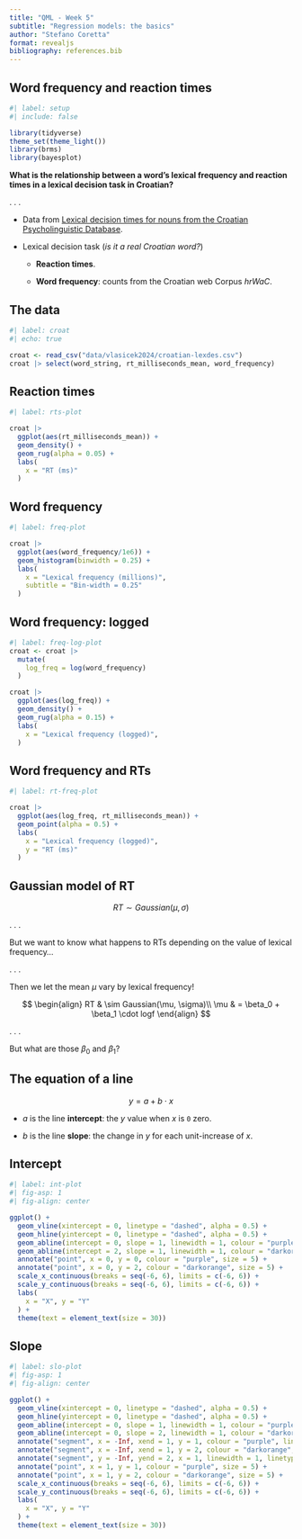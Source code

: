```yaml
---
title: "QML - Week 5"
subtitle: "Regression models: the basics"
author: "Stefano Coretta"
format: revealjs
bibliography: references.bib
---
```


## Word frequency and reaction times

```r
#| label: setup
#| include: false

library(tidyverse)
theme_set(theme_light())
library(brms)
library(bayesplot)
```

::: {.callout-tip appearance="simple"}
**What is the relationship between a word's lexical frequency and reaction times in a lexical decision task in Croatian?**
:::

. . .

::: {.callout-note appearance="simple"}
-   Data from [Lexical decision times for nouns from the Croatian Psycholinguistic Database](https://data.crossda.hr/dataset.xhtml?persistentId=doi:10.23669/EV3NFJ&version=2.0).

-   Lexical decision task (*is it a real Croatian word?*)

    -   **Reaction times**.

    -   **Word frequency**: counts from the Croatian web Corpus *hrWaC*.
:::

## The data

```r
#| label: croat
#| echo: true

croat <- read_csv("data/vlasicek2024/croatian-lexdes.csv")
croat |> select(word_string, rt_milliseconds_mean, word_frequency)
```

## Reaction times

```r
#| label: rts-plot

croat |> 
  ggplot(aes(rt_milliseconds_mean)) +
  geom_density() +
  geom_rug(alpha = 0.05) +
  labs(
    x = "RT (ms)"
  )

```

## Word frequency

```r
#| label: freq-plot

croat |> 
  ggplot(aes(word_frequency/1e6)) +
  geom_histogram(binwidth = 0.25) +
  labs(
    x = "Lexical frequency (millions)",
    subtitle = "Bin-width = 0.25"
  )

```

## Word frequency: logged

```r
#| label: freq-log-plot
croat <- croat |> 
  mutate(
    log_freq = log(word_frequency)
  )

croat |> 
  ggplot(aes(log_freq)) +
  geom_density() +
  geom_rug(alpha = 0.15) +
  labs(
    x = "Lexical frequency (logged)",
  )
```

## Word frequency and RTs

```r
#| label: rt-freq-plot

croat |> 
  ggplot(aes(log_freq, rt_milliseconds_mean)) +
  geom_point(alpha = 0.5) +
  labs(
    x = "Lexical frequency (logged)",
    y = "RT (ms)"
  )
```

## Gaussian model of RT

$$
RT \sim Gaussian(\mu, \sigma)
$$

. . .

::: {.callout-important appearance="simple"}
But we want to know what happens to RTs depending on the value of lexical frequency...
:::

. . .

::: {.callout-tip appearance="simple"}
Then we let the mean $\mu$ vary by lexical frequency!
:::

$$
\begin{align}
RT & \sim Gaussian(\mu, \sigma)\\
\mu & = \beta_0 + \beta_1 \cdot logf
\end{align}
$$

. . .

::: {.callout-important appearance="simple"}
But what are those $\beta_0$ and $\beta_1$?
:::

## The equation of a line

$$
y = a + b \cdot x
$$

::: {.callout-note appearance="simple"}
-   $a$ is the line **intercept**: the $y$ value when $x$ is `0` zero.

-   $b$ is the line **slope**: the change in $y$ for each unit-increase of $x$.
:::

## Intercept

```r
#| label: int-plot
#| fig-asp: 1
#| fig-align: center

ggplot() +
  geom_vline(xintercept = 0, linetype = "dashed", alpha = 0.5) +
  geom_hline(yintercept = 0, linetype = "dashed", alpha = 0.5) +
  geom_abline(intercept = 0, slope = 1, linewidth = 1, colour = "purple") +
  geom_abline(intercept = 2, slope = 1, linewidth = 1, colour = "darkorange") +
  annotate("point", x = 0, y = 0, colour = "purple", size = 5) +
  annotate("point", x = 0, y = 2, colour = "darkorange", size = 5) +
  scale_x_continuous(breaks = seq(-6, 6), limits = c(-6, 6)) +
  scale_y_continuous(breaks = seq(-6, 6), limits = c(-6, 6)) +
  labs(
    x = "X", y = "Y"
  ) +
  theme(text = element_text(size = 30))

```

## Slope

```r
#| label: slo-plot
#| fig-asp: 1
#| fig-align: center

ggplot() +
  geom_vline(xintercept = 0, linetype = "dashed", alpha = 0.5) +
  geom_hline(yintercept = 0, linetype = "dashed", alpha = 0.5) +
  geom_abline(intercept = 0, slope = 1, linewidth = 1, colour = "purple") +
  geom_abline(intercept = 0, slope = 2, linewidth = 1, colour = "darkorange") +
  annotate("segment", x = -Inf, xend = 1, y = 1, colour = "purple", linewidth = 1, linetype = "dotted") +
  annotate("segment", x = -Inf, xend = 1, y = 2, colour = "darkorange", linewidth = 1, linetype = "dotted") +
  annotate("segment", y = -Inf, yend = 2, x = 1, linewidth = 1, linetype = "dotted") +
  annotate("point", x = 1, y = 1, colour = "purple", size = 5) +
  annotate("point", x = 1, y = 2, colour = "darkorange", size = 5) +
  scale_x_continuous(breaks = seq(-6, 6), limits = c(-6, 6)) +
  scale_y_continuous(breaks = seq(-6, 6), limits = c(-6, 6)) +
  labs(
    x = "X", y = "Y"
  ) +
  theme(text = element_text(size = 30))
```
